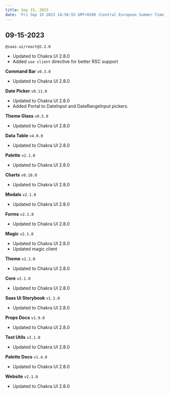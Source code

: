 ```yaml
---
title: Sep 15, 2023
date: 'Fri Sep 15 2023 14:56:55 GMT+0200 (Central European Summer Time)'
---
```


## 09-15-2023

`@saas-ui/react@2.2.0`

- Updated to Chakra UI 2.8.0
- Added `use client` directive for better RSC support

**Command Bar** `v0.3.0`

- Updated to Chakra UI 2.8.0

**Date Picker** `v0.11.0`

- Updated to Chakra UI 2.8.0
- Added Portal to DateInput and DateRangeInput pickers.

**Theme Glass** `v0.5.0`

- Updated to Chakra UI 2.8.0

**Data Table** `v4.0.0`

- Updated to Chakra UI 2.8.0

**Palette** `v2.1.0`

- Updated to Chakra UI 2.8.0

**Charts** `v0.10.0`

- Updated to Chakra UI 2.8.0

**Modals** `v2.1.0`

- Updated to Chakra UI 2.8.0

**Forms** `v2.1.0`

- Updated to Chakra UI 2.8.0

**Magic** `v2.1.0`

- Updated to Chakra UI 2.8.0
- Updated magic client

**Theme** `v2.1.0`

- Updated to Chakra UI 2.8.0

**Core** `v2.1.0`

- Updated to Chakra UI 2.8.0

**Saas Ui Storybook** `v1.1.0`

- Updated to Chakra UI 2.8.0

**Props Docs** `v1.9.0`

- Updated to Chakra UI 2.8.0

**Test Utils** `v3.1.0`

- Updated to Chakra UI 2.8.0

**Palette Docs** `v1.4.0`

- Updated to Chakra UI 2.8.0

**Website** `v2.1.0`

- Updated to Chakra UI 2.8.0

